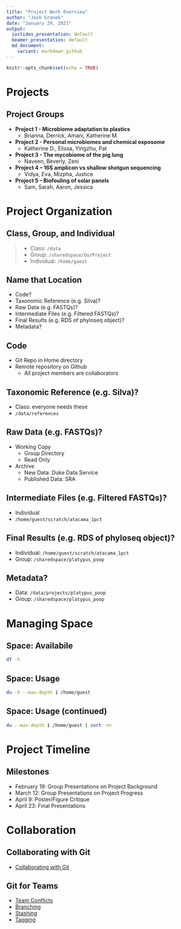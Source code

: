 ```yaml
---
title: "Project Work Overview"
author: "Josh Granek"
date: "January 29, 2021"
output:
  ioslides_presentation: default
  beamer_presentation: default
  md_document:
    variant: markdown_github
---
```


```r
knitr::opts_chunk$set(echo = TRUE)
```

# Projects
## Project Groups {.build}

- **Project 1 - Microbiome adaptation to plastics**
  - Brianna, Derrick, Amani, Katherine M.

- **Project 2 - Personal microbiomes and chemical exposome**
  - Katherine D., Elissa, Yingzhu, Pat

- **Project 3 - The mycobiome of the pig lung**
  - Naveen, Beverly, Zeni

- **Project 4 – 16S amplicon vs shallow shotgun sequencing**
  - Vidya, Eva, Mizpha, Justice

- **Project 5 – Biofouling of solar panels**
  - Sam, Sarah, Aaron, Jessica

# Project Organization

## Class, Group, and Individual
  > - Class: `/data`
  > - Group: `/sharedspace/OurProject`
  > - Individual: `/home/guest`
  
## Name that Location
  - Code?
  - Taxonomic Reference (e.g. Silva)?
  - Raw Data (e.g. FASTQs)?
  - Intermediate Files (e.g. Filtered FASTQs)?
  - Final Results (e.g. RDS of phyloseq object)?
  - Metadata?

## Code {.build}
  - Git Repo in Home directory
  - Remote repository on Github
    - All project members are collaborators

## Taxonomic Reference (e.g. Silva)? {.build}
  - Class: everyone needs these
  - `/data/references`

## Raw Data (e.g. FASTQs)? {.build}
  - Working Copy
    - Group Directory
    - Read Only
  - Archive
    - New Data: Duke Data Service
    - Published Data: SRA

## Intermediate Files (e.g. Filtered FASTQs)? {.build}
  - Individual
  - `/home/guest/scratch/atacama_1pct`

## Final Results (e.g. RDS of phyloseq object)? {.build}
  - Individual: `/home/guest/scratch/atacama_1pct`
  - Group: `/sharedspace/platypus_poop`

## Metadata?  {.build}
  - Data: `/data/projects/platypus_poop`
  - Group: `/sharedspace/platypus_poop`

# Managing Space


## Space: Availabile

```bash
df -h
```

## Space: Usage

```bash
du -h --max-depth 1 /home/guest
```

## Space: Usage (continued)

```bash
du --max-depth 1 /home/guest | sort -nr
```

# Project Timeline
## Milestones
  - February 19: Group Presentations on Project Background
  - March 12: Group Presentations on Project Progress
  - April 9: Poster/Figure Critique
  - April 23:	Final Presentations

# Collaboration

## Collaborating with Git
  - [Collaborating with Git](https://github.com/ibiem-2020/ibiem_2020_material/blob/master/content/lessons/bootcamp/040_git_overview.md#collaborating)

## Git for Teams
  - [Team Conflicts](https://github.com/ibiem-2020/ibiem_2020_material/blob/master/content/lessons/bootcamp/040_git_overview.md#team-conflicts)
  - [Branching](https://git-scm.com/book/en/v2/Git-Branching-Basic-Branching-and-Merging)
  - [Stashing](https://git-scm.com/book/en/v2/Git-Tools-Stashing-and-Cleaning)
  - [Tagging](https://git-scm.com/book/en/v2/Git-Basics-Tagging)
